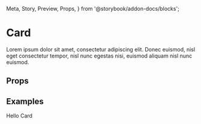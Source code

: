   Meta,
  Story,
  Preview,
  Props,
} from '@storybook/addon-docs/blocks';

<Meta title="Core/Card" component={Card} />

# Card

Lorem ipsum dolor sit amet, consectetur adipiscing elit. Donec euismod, nisl eget consectetur tempor, nisl nunc egestas nisi, euismod aliquam nisl nunc euismod.

## Props

<Props of={Box} />

## Examples

<Preview>
  <Story name="Default">
    <Card>Hello Card</Card>
  </Story>
</Preview>
